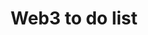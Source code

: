 ---
slug: web3
link: /projects/web3/
category: 'projects'
title: Web3 to do list
publicData: Sep 11th 2020
pagesCount: 1
pages: 
    - page:
        - image: ../../assets/images/projects/project-490-web3/web3-0.jpg
        - title: Web3 to do list
sortIdx: 490
---